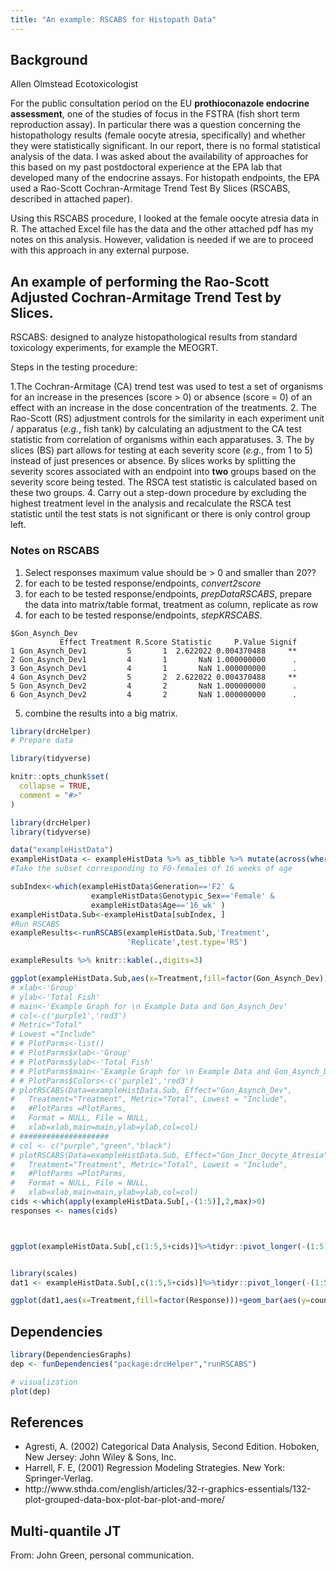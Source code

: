 ```yaml
---
title: "An example: RSCABS for Histopath Data"
---
```



## Background

Allen Olmstead
Ecotoxicologist

For the public consultation period on the EU **prothioconazole endocrine assessment**, one of the studies of focus in the FSTRA (fish short term reproduction assay). In particular there was a question concerning the histopathology results (female oocyte atresia, specifically) and whether they were statistically significant. In our report, there is no formal statistical analysis of the data. I was asked about the availability of approaches for this based on my past postdoctoral experience at the EPA lab that developed many of the endocrine assays. For histopath endpoints, the EPA used a Rao-Scott Cochran-Armitage Trend Test By Slices (RSCABS, described in attached paper). 

Using this RSCABS procedure, I looked at the female oocyte atresia data in R. The attached Excel file has the data and the other attached pdf has my notes on this analysis. However, validation is needed if we are to proceed with this approach in any external purpose. 


## An example of performing the Rao-Scott Adjusted Cochran-Armitage Trend Test by Slices.


RSCABS: designed to analyze histopathological results from standard toxicology experiments, for example the MEOGRT. 

Steps in the testing procedure:

1.The Cochran-Armitage (CA) trend test was used to test a set of organisms for an increase in the presences (score > 0) or absence (score = 0) of an effect with an increase in the dose concentration of the treatments. 
2. The Rao-Scott (RS) adjustment controls for the similarity in each experiment unit / apparatus (*e.g.*, fish tank) by calculating an adjustment to the CA test statistic from correlation of organisms within each apparatuses. 
3. The by slices (BS) part allows for testing at each severity score (*e.g.*, from 1 to 5) instead of just presences or absence. By slices works by splitting the severity scores associated with an endpoint into **two** groups based on the severity score being tested.  The RSCA test statistic is calculated based on these two groups.
4. Carry out a step-down procedure by excluding the highest treatment level in the analysis and recalculate the RSCA test statistic until the test stats is not significant or there is only control group left. 


### Notes on RSCABS

1. Select responses maximum value should be > 0 and smaller than 20??
2. for each to be tested response/endpoints, *convert2score*
3. for each to be tested response/endpoints, *prepDataRSCABS*, prepare the data into matrix/table format, treatment as column, replicate as row
4. for each to be tested response/endpoints, *stepKRSCABS*.

```
$Gon_Asynch_Dev
           Effect Treatment R.Score Statistic     P.Value Signif
1 Gon_Asynch_Dev1         5       1  2.622022 0.004370488     **
2 Gon_Asynch_Dev1         4       1       NaN 1.000000000      .
3 Gon_Asynch_Dev1         4       1       NaN 1.000000000      .
4 Gon_Asynch_Dev2         5       2  2.622022 0.004370488     **
5 Gon_Asynch_Dev2         4       2       NaN 1.000000000      .
6 Gon_Asynch_Dev2         4       2       NaN 1.000000000      .
```

5. combine the results into a big matrix.

```r
library(drcHelper)
# Prepare data

library(tidyverse)
```


```r
knitr::opts_chunk$set(
  collapse = TRUE,
  comment = "#>"
)
```

```r
library(drcHelper)
library(tidyverse)
```

```r
data("exampleHistData")
exampleHistData <- exampleHistData %>% as_tibble %>% mutate(across(where(is.integer),as.numeric)) %>% as.data.frame(.)
#Take the subset corresponding to F0-females of 16 weeks of age

subIndex<-which(exampleHistData$Generation=='F2' &
                  exampleHistData$Genotypic_Sex=='Female' &
                  exampleHistData$Age=='16_wk' )
exampleHistData.Sub<-exampleHistData[subIndex, ]
#Run RSCABS	
exampleResults<-runRSCABS(exampleHistData.Sub,'Treatment',
                          'Replicate',test.type='RS')
```

```r
exampleResults %>% knitr::kable(.,digits=3)
```


```r
ggplot(exampleHistData.Sub,aes(x=Treatment,fill=factor(Gon_Asynch_Dev)))+geom_bar()+scale_fill_viridis_d()+labs(title="Example Data: Gon_Asynch_Dev",subtitle = "subset: F2 generation, 15 week age and female")
# xlab<-'Group'
# ylab<-'Total Fish'
# main<-'Example Graph for \n Example Data and Gon_Asynch_Dev'
# col<-c('purple1','red3')
# Metric="Total"
# Lowest ="Include"
# # PlotParms<-list()
# # PlotParms$xlab<-'Group'
# # PlotParms$ylab<-'Total Fish'
# # PlotParms$main<-'Example Graph for \n Example Data and Gon_Asynch_Dev'
# # PlotParms$Colors<-c('purple1','red3')
# plotRSCABS(Data=exampleHistData.Sub, Effect="Gon_Asynch_Dev",
# 	Treatment="Treatment", Metric="Total", Lowest = "Include",
# 	#PlotParms =PlotParms,
# 	Format = NULL, File = NULL,
# 	xlab=xlab,main=main,ylab=ylab,col=col)
# ####################
# col <- c("purple","green","black")
# plotRSCABS(Data=exampleHistData.Sub, Effect="Gon_Incr_Oocyte_Atresia",
# 	Treatment="Treatment", Metric="Total", Lowest = "Include",
# 	#PlotParms =PlotParms, 
# 	Format = NULL, File = NULL,
# 	xlab=xlab,main=main,ylab=ylab,col=col)
cids <-which(apply(exampleHistData.Sub[,-(1:5)],2,max)>0)
responses <- names(cids)



ggplot(exampleHistData.Sub[,c(1:5,5+cids)]%>%tidyr::pivot_longer(-(1:5),values_to = "Response",names_to = "Endpoint"),aes(x=Treatment,fill=factor(Response)))+geom_bar()+scale_fill_viridis_d()+labs(title="Example Histopath Data",subtitle = "subset: F2 generation, 15 week age and female")+facet_wrap(~Endpoint)


library(scales)
dat1 <- exampleHistData.Sub[,c(1:5,5+cids)]%>%tidyr::pivot_longer(-(1:5),values_to = "Response",names_to = "Endpoint") %>% group_by(Endpoint,Treatment,Response) %>% summarise(counts=n())%>% group_by(Endpoint,Treatment) %>% mutate(total=sum(counts))

ggplot(dat1,aes(x=Treatment,fill=factor(Response)))+geom_bar(aes(y=counts/total),stat = "identity")+scale_fill_viridis_d()+labs(title="Example Histopath Data",subtitle = "subset: F2 generation, 15 week age and female")+facet_wrap(~Endpoint,drop = T)+ scale_y_continuous(labels = percent)
```

## Dependencies

```r
library(DependenciesGraphs)
dep <- funDependencies("package:drcHelper","runRSCABS")

# visualization
plot(dep)

```



## References

- Agresti, A. (2002) Categorical Data Analysis, Second Edition. Hoboken, New Jersey: John Wiley & Sons, Inc.
- Harrell, F. E, (2001) Regression Modeling Strategies. New York: Springer-Verlag.
- http://www.sthda.com/english/articles/32-r-graphics-essentials/132-plot-grouped-data-box-plot-bar-plot-and-more/

## Multi-quantile JT

From: John Green, personal communication.


